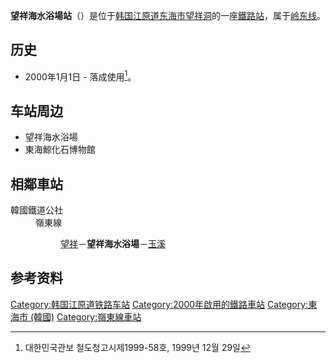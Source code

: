 {{citation style|time=2015-01-09T02:07:22+00:00}}
{{朝鮮半島車站資訊
|公司色 = #0066b3
|文字色 = 
|站名 = 望祥海水浴場站
|eng_name = Mangsang Beach Station
|圖片 = Mangsanghaesuyokjang Station 20160804 151603.jpg
|pxl = 
|圖片說明 =
|車站編號 = 
|前一站 = [[望祥站|望祥]]
|前一站距離 = 0.7
|後一站距離 = 4.8
|後一站 = [[玉溪站_(江原道)|玉溪]]
|距離 =160.3
|起點站 = [[荣州站|荣州]]
|所屬路線 = [[岭东线|岭东线]]
|諺文 = 망상해수욕장역
|朝鮮漢字 = 望祥海水浴場驛
|文觀部式 = Mangsang Haesuyokjang-yeok
|馬-賴式 =
|副站名 = 
|停站路線數 = 
|所屬公司 = [[韩国铁道公社|韩国铁道公社]]
|所在地 =[[江原道_(韩国)|江原道]][[东海市_(韩国)|东海市]][[望祥洞|望祥洞]]
|車站構造 = 地面車站
|月台配置 = 1面1线
|啟用年月日 =2000年1月1日
|廢站年月日 = 
|上下車人次 =
|統計年度 =
|轉車 = 
|備註 = 
|全寬備註 = 
}}

'''望祥海水浴場站'''（{{kor|諺=망상해수욕장역|漢=望祥海水浴場驛|羅=Mangsang haesuyokjang yeok|f=y}}）是位于[[韩国|韩国]][[江原道_(韩国)|江原道]][[东海市_(韩国)|东海市]][[望祥洞|望祥洞]]的一座[[鐵路站|鐵路站]]，属于[[岭东线|岭东线]]。

== 历史 ==
*2000年1月1日 - 落成使用<ref>대한민국관보 철도청고시제1999-58호, 1999년 12월 29일</ref>。

== 车站周边 ==
*望祥海水浴場
*東海鯨化石博物館

== 相鄰車站 ==
;韓國鐵道公社
:嶺東線
::[[望祥站|望祥]]－'''望祥海水浴場'''－[[玉溪站_(江原道)|玉溪]]

== 参考资料 ==
{{reflist}}

{{岭东线}}

[[Category:韩国江原道铁路车站|Category:韩国江原道铁路车站]]
[[Category:2000年啟用的鐵路車站|Category:2000年啟用的鐵路車站]]
[[Category:東海市_(韓國)|Category:東海市 (韓國)]]
[[Category:嶺東線車站|Category:嶺東線車站]]